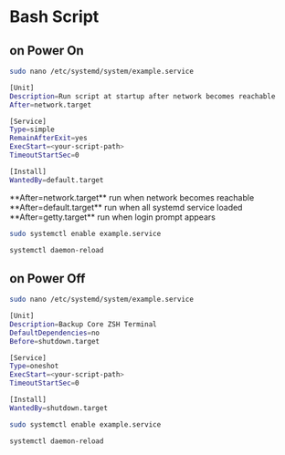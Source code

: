 
# Bash Script

## on Power On

``` sh
sudo nano /etc/systemd/system/example.service
```

``` sh filename="/etc/systemd/system/example.service" {3,8}
[Unit] 
Description=Run script at startup after network becomes reachable
After=network.target

[Service]
Type=simple
RemainAfterExit=yes
ExecStart=<your-script-path>
TimeoutStartSec=0

[Install]
WantedBy=default.target
```

<Callout type="warning" emoji="⚠️">
    **After=network.target** run when network becomes reachable
</Callout>

<Callout type="warning" emoji="⚠️">
    **After=default.target** run when all systemd service loaded
</Callout>

<Callout type="warning" emoji="⚠️">
    **After=getty.target** run when login prompt appears
</Callout>

``` sh
sudo systemctl enable example.service
```

``` sh
systemctl daemon-reload
```

## on Power Off

``` sh
sudo nano /etc/systemd/system/example.service
```

``` sh filename="/etc/systemd/system/example.service" {8}
[Unit]
Description=Backup Core ZSH Terminal
DefaultDependencies=no
Before=shutdown.target

[Service]
Type=oneshot
ExecStart=<your-script-path>
TimeoutStartSec=0

[Install]
WantedBy=shutdown.target
```

``` sh
sudo systemctl enable example.service
```

``` sh
systemctl daemon-reload
```
